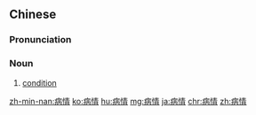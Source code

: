 ==Chinese==
{{zh-forms}}

===Pronunciation===
{{zh-pron
|m=bìngqíng
|c=beng6 cing4
|mn=pēⁿ-chêng/pīⁿ-chêng
|cat=n
}}

===Noun===
{{zh-noun}}

# [[condition]] {{gloss|of a patient}}
#: {{zh-x|請 簡單 描述 一下 您 的 病情，好 嗎？|Please give briefly describe your '''condition''' for me.}}

{{zh-cat|Intermediate}}

[[zh-min-nan:病情]]
[[ko:病情]]
[[hu:病情]]
[[mg:病情]]
[[ja:病情]]
[[chr:病情]]
[[zh:病情]]